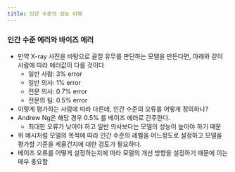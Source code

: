 ```yaml
---
title: 인간 수준의 성능 이해
---
```

### 인간 수준 에러와 바이즈 에러

- 만약 X-ray 사진을 바탕으로 골절 유무를 판단하는 모델을 만든다면, 아래와 같이 사람에 따라 에러값이 다를 것이다
    - 일반 사람: 3% error
    - 일반 의사: 1% error
    - 전문 의사: 0.7% error
    - 전문의 팀: 0.5% error
- 이렇게 평가하는 사람에 따라 다른데, 인간 수준의 오류를 어떻게 정의하나?
- Andrew Ng은 해당 경우 0.5% 를 베이즈 에러로 간주한다.
    - 최대한 오류가 낮아야 하고 일반 의사보다는 모델의 성능이 높아야 하기 때문
- 위 예시처럼 모델의 목적에 따라 인간 수준의 레벨을 어느정도로 설정하고 모델을 평가할 기준을 세울건지에 대한 검토가 필요하다.
- 베이즈 오류를 어떻게 설정하는지에 따라 모델의 개선 방향을 설정하기 때문에 이는 매우 중요함